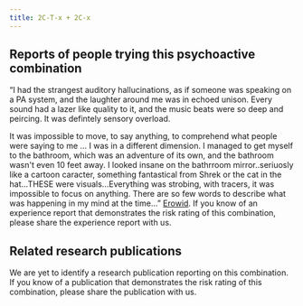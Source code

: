 ---
title: 2C-T-x + 2C-x
---

## Reports of people trying this psychoactive combination
“I had the strangest auditory hallucinations, as if someone was speaking on a PA system, and the laughter around me was in echoed unison. Every sound had a lazer like quality to it, and the music beats were so deep and peircing. It was defintely sensory overload.

It was impossible to move, to say anything, to comprehend what people were saying to me ... I was in a different dimension. I managed to get myself to the bathroom, which was an adventure of its own, and the bathroom wasn't even 10 feet away. I looked insane on the bathrroom mirror..seriuosly like a cartoon caracter, something fantastical from Shrek or the cat in the hat...THESE were visuals...Everything was strobing, with tracers, it was impossible to focus on anything. There are so few words to describe what was happening in my mind at the time...” [Erowid](https://www.erowid.org/experiences/exp.php?ID=32112).
If you know of an experience report that demonstrates the risk rating of this combination, please share the experience report with us.

## Related research publications
We are yet to identify a research publication reporting on this combination. If you know of a publication that demonstrates the risk rating of this combination, please share the publication with us.

